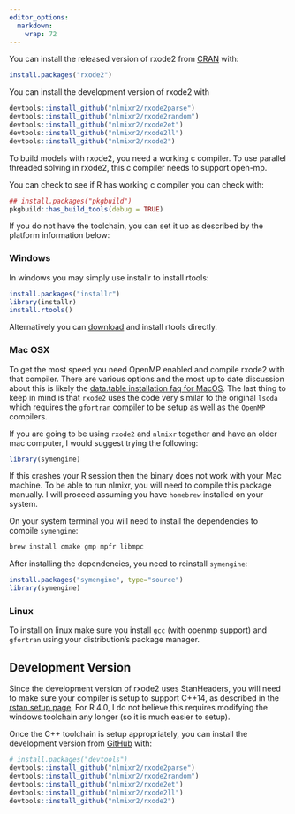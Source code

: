 ```yaml
---
editor_options: 
  markdown: 
    wrap: 72
---
```


You can install the released version of rxode2 from
[CRAN](https://CRAN.R-project.org) with:

``` .r
install.packages("rxode2")
```

You can install the development version of rxode2 with

``` .r
devtools::install_github("nlmixr2/rxode2parse")
devtools::install_github("nlmixr2/rxode2random")
devtools::install_github("nlmixr2/rxode2et")
devtools::install_github("nlmixr2/rxode2ll")
devtools::install_github("nlmixr2/rxode2")
```

To build models with rxode2, you need a working c compiler. To use
parallel threaded solving in rxode2, this c compiler needs to support
open-mp.

You can check to see if R has working c compiler you can check with:

``` .r
## install.packages("pkgbuild")
pkgbuild::has_build_tools(debug = TRUE)
```

If you do not have the toolchain, you can set it up as described by the
platform information below:

### Windows

In windows you may simply use installr to install rtools:

``` .r
install.packages("installr")
library(installr)
install.rtools()
```

Alternatively you can
[download](https://cran.r-project.org/bin/windows/Rtools/) and install
rtools directly.

### Mac OSX

To get the most speed you need OpenMP enabled and compile rxode2 with
that compiler. There are various options and the most up to date
discussion about this is likely the [data.table installation faq for
MacOS](https://github.com/Rdatatable/data.table/wiki/Installation#openmp-enabled-compiler-for-mac).
The last thing to keep in mind is that `rxode2` uses the code very
similar to the original `lsoda` which requires the `gfortran` compiler
to be setup as well as the `OpenMP` compilers.

If you are going to be using `rxode2` and `nlmixr` together and have an
older mac computer, I would suggest trying the following:

```r
library(symengine)
```

If this crashes your R session then the binary does not work with your
Mac machine.  To be able to run nlmixr, you will need to compile this
package manually.  I will proceed assuming you have `homebrew`
installed on your system.

On your system terminal you will need to install the dependencies to
compile `symengine`:

```sh
brew install cmake gmp mpfr libmpc
```

After installing the dependencies, you need to reinstall `symengine`:

```r
install.packages("symengine", type="source")
library(symengine)
```

### Linux

To install on linux make sure you install `gcc` (with openmp support)
and `gfortran` using your distribution's package manager.

## Development Version

Since the development version of rxode2 uses StanHeaders, you will need
to make sure your compiler is setup to support C++14, as described in
the [rstan setup
page](https://github.com/stan-dev/rstan/wiki/RStan-Getting-Started#configuration-of-the-c-toolchain).
For R 4.0, I do not believe this requires modifying the windows
toolchain any longer (so it is much easier to setup).

Once the C++ toolchain is setup appropriately, you can install the
development version from
[GitHub](https://github.com/nlmixr2/rxode2) with:

``` .r
# install.packages("devtools")
devtools::install_github("nlmixr2/rxode2parse")
devtools::install_github("nlmixr2/rxode2random")
devtools::install_github("nlmixr2/rxode2et")
devtools::install_github("nlmixr2/rxode2ll")
devtools::install_github("nlmixr2/rxode2")
```
